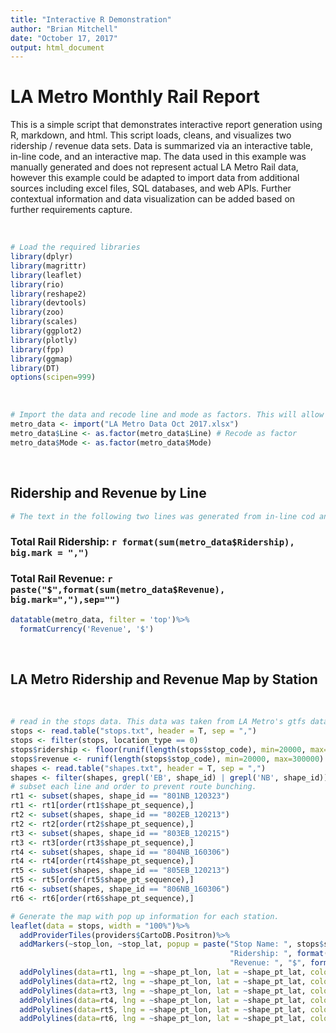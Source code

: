 ```yaml
---
title: "Interactive R Demonstration"
author: "Brian Mitchell"
date: "October 17, 2017"
output: html_document
---
```

# LA Metro Monthly Rail Report
<p>This is a simple script that demonstrates interactive report generation using R, markdown, and html. This script loads, cleans, and visualizes two ridership / revenue data sets. Data is summarized via an interactive table, in-line code, and an interactive map. The data used in this example was manually generated and does not represent actual LA Metro Rail data, however this example could be adapted to import data from additional sources including excel files, SQL databases, and web APIs. Further contextual information and data visualization can be added based on further requirements capture.</p>
<br>

```r
# Load the required libraries
library(dplyr)
library(magrittr)
library(leaflet)
library(rio)
library(reshape2)
library(devtools)
library(zoo)
library(scales)
library(ggplot2)
library(plotly)
library(fpp)
library(ggmap)
library(DT)
options(scipen=999)
```
<br>


```r
# Import the data and recode line and mode as factors. This will allow for interactive table creation.  
metro_data <- import("LA Metro Data Oct 2017.xlsx")
metro_data$Line <- as.factor(metro_data$Line) # Recode as factor 
metro_data$Mode <- as.factor(metro_data$Mode)
```
<br>

## Ridership and Revenue by Line
```r
# The text in the following two lines was generated from in-line cod and will update automatically when new data is inputed. 
```
### Total Rail Ridership: `r format(sum(metro_data$Ridership), big.mark = ",")`
### Total Rail Revenue: `r paste("$",format(sum(metro_data$Revenue), big.mark=","),sep="")`
```r
datatable(metro_data, filter = 'top')%>%
  formatCurrency('Revenue', '$')
```
<br>

## LA Metro Ridership and Revenue Map by Station
<br>

```r
# read in the stops data. This data was taken from LA Metro's gtfs data sets. The stops data set does not include station level ridership and revenue data. For simplicity this data was simulated as random numbers generated between two arbitratry limits. Actual ridership and revenue data could easily be integrated from external files or calculated with SQL queries.
stops <- read.table("stops.txt", header = T, sep = ",")
stops <- filter(stops, location_type == 0)
stops$ridership <- floor(runif(length(stops$stop_code), min=20000, max=200000)) #simulating station level ridership
stops$revenue <- runif(length(stops$stop_code), min=20000, max=300000) # simulating station level revenue
shapes <- read.table("shapes.txt", header = T, sep = ",")
shapes <- filter(shapes, grepl('EB', shape_id) | grepl('NB', shape_id)) # lines contain both north and south directions. Filter to only include one direction.
# subset each line and order to prevent route bunching. 
rt1 <- subset(shapes, shape_id == "801NB_120323")
rt1 <- rt1[order(rt1$shape_pt_sequence),]
rt2 <- subset(shapes, shape_id == "802EB_120213")
rt2 <- rt2[order(rt2$shape_pt_sequence),]
rt3 <- subset(shapes, shape_id == "803EB_120215")
rt3 <- rt3[order(rt3$shape_pt_sequence),]
rt4 <- subset(shapes, shape_id == "804NB_160306")
rt4 <- rt4[order(rt4$shape_pt_sequence),]
rt5 <- subset(shapes, shape_id == "805EB_120213")
rt5 <- rt5[order(rt5$shape_pt_sequence),]
rt6 <- subset(shapes, shape_id == "806NB_160306")
rt6 <- rt6[order(rt6$shape_pt_sequence),]
```

```r
# Generate the map with pop up information for each station. 
leaflet(data = stops, width = "100%")%>%
  addProviderTiles(providers$CartoDB.Positron)%>%
  addMarkers(~stop_lon, ~stop_lat, popup = paste("Stop Name: ", stops$stop_name, "<br>",
                                                 "Ridership: ", format(stops$ridership, big.mark = ","), "<br>",
                                                 "Revenue: ", "$", format(stops$revenue, big.mark = ",")))%>%
  addPolylines(data=rt1, lng = ~shape_pt_lon, lat = ~shape_pt_lat, color = "blue")%>%
  addPolylines(data=rt2, lng = ~shape_pt_lon, lat = ~shape_pt_lat, color = "red")%>%
  addPolylines(data=rt3, lng = ~shape_pt_lon, lat = ~shape_pt_lat, color = "green")%>%
  addPolylines(data=rt4, lng = ~shape_pt_lon, lat = ~shape_pt_lat, color = "gold")%>%
  addPolylines(data=rt5, lng = ~shape_pt_lon, lat = ~shape_pt_lat, color = "purple")%>%
  addPolylines(data=rt6, lng = ~shape_pt_lon, lat = ~shape_pt_lat, color = "lightblue")
```

